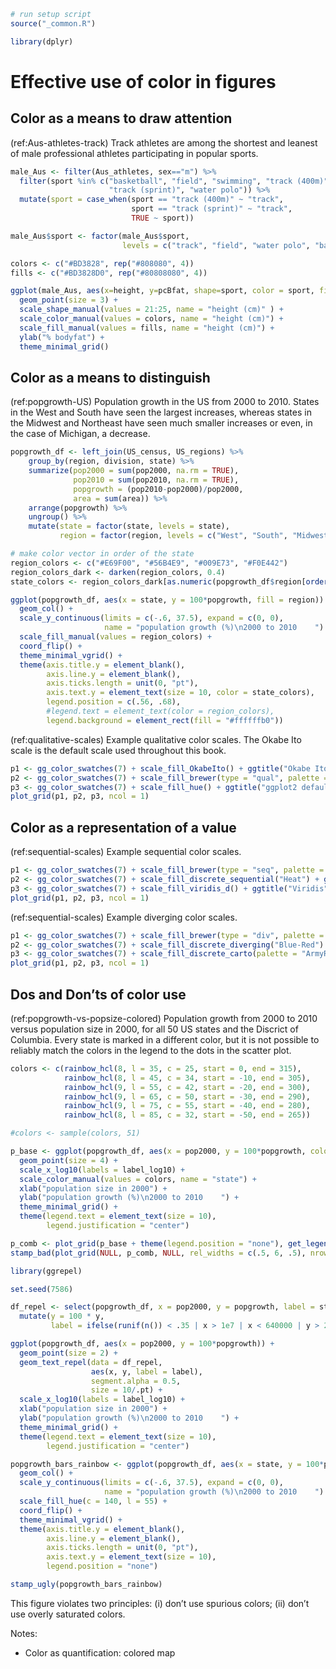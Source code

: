 ```r
# run setup script
source("_common.R")

library(dplyr)
```

# Effective use of color in figures


## Color as a means to draw attention

(ref:Aus-athletes-track) Track athletes are among the shortest and leanest of male professional athletes participating in popular sports.

```r
male_Aus <- filter(Aus_athletes, sex=="m") %>%
  filter(sport %in% c("basketball", "field", "swimming", "track (400m)",
                      "track (sprint)", "water polo")) %>%
  mutate(sport = case_when(sport == "track (400m)" ~ "track",
                           sport == "track (sprint)" ~ "track",
                           TRUE ~ sport))

male_Aus$sport <- factor(male_Aus$sport,
                         levels = c("track", "field", "water polo", "basketball", "swimming"))

colors <- c("#BD3828", rep("#808080", 4))
fills <- c("#BD3828D0", rep("#80808080", 4))

ggplot(male_Aus, aes(x=height, y=pcBfat, shape=sport, color = sport, fill = sport)) +
  geom_point(size = 3) +
  scale_shape_manual(values = 21:25, name = "height (cm)" ) +
  scale_color_manual(values = colors, name = "height (cm)") +
  scale_fill_manual(values = fills, name = "height (cm)") +
  ylab("% bodyfat") +
  theme_minimal_grid()
```

## Color as a means to distinguish

(ref:popgrowth-US) Population growth in the US from 2000 to 2010. States in the West and South have seen the largest increases, whereas states in the Midwest and Northeast have seen much smaller increases or even, in the case of Michigan, a decrease.

```r
popgrowth_df <- left_join(US_census, US_regions) %>%
    group_by(region, division, state) %>%
    summarize(pop2000 = sum(pop2000, na.rm = TRUE),
              pop2010 = sum(pop2010, na.rm = TRUE),
              popgrowth = (pop2010-pop2000)/pop2000,
              area = sum(area)) %>%
    arrange(popgrowth) %>%
    ungroup() %>%
    mutate(state = factor(state, levels = state),
           region = factor(region, levels = c("West", "South", "Midwest", "Northeast")))

# make color vector in order of the state
region_colors <- c("#E69F00", "#56B4E9", "#009E73", "#F0E442")
region_colors_dark <- darken(region_colors, 0.4)
state_colors <- region_colors_dark[as.numeric(popgrowth_df$region[order(popgrowth_df$state)])]

ggplot(popgrowth_df, aes(x = state, y = 100*popgrowth, fill = region)) + 
  geom_col() + 
  scale_y_continuous(limits = c(-.6, 37.5), expand = c(0, 0),
                     name = "population growth (%)\n2000 to 2010    ") +
  scale_fill_manual(values = region_colors) +
  coord_flip() + 
  theme_minimal_vgrid() +
  theme(axis.title.y = element_blank(),
        axis.line.y = element_blank(),
        axis.ticks.length = unit(0, "pt"),
        axis.text.y = element_text(size = 10, color = state_colors),
        legend.position = c(.56, .68),
        #legend.text = element_text(color = region_colors),
        legend.background = element_rect(fill = "#ffffffb0"))
```


(ref:qualitative-scales) Example qualitative color scales. The Okabe Ito scale is the default scale used throughout this book.

```r
p1 <- gg_color_swatches(7) + scale_fill_OkabeIto() + ggtitle("Okabe Ito")
p2 <- gg_color_swatches(7) + scale_fill_brewer(type = "qual", palette = "Dark2") + ggtitle("Colorbrewer Dark2")
p3 <- gg_color_swatches(7) + scale_fill_hue() + ggtitle("ggplot2 default")
plot_grid(p1, p2, p3, ncol = 1)
```


## Color as a representation of a value

(ref:sequential-scales) Example sequential color scales.

```r
p1 <- gg_color_swatches(7) + scale_fill_brewer(type = "seq", palette = "Blues", direction = -1) + ggtitle("Colorbrewer Blues")
p2 <- gg_color_swatches(7) + scale_fill_discrete_sequential("Heat") + ggtitle("Heat")
p3 <- gg_color_swatches(7) + scale_fill_viridis_d() + ggtitle("Viridis")
plot_grid(p1, p2, p3, ncol = 1)
```

(ref:sequential-scales) Example diverging color scales.

```r
p1 <- gg_color_swatches(7) + scale_fill_brewer(type = "div", palette = "BrBG") + ggtitle("Colorbrewer BrBG")
p2 <- gg_color_swatches(7) + scale_fill_discrete_diverging("Blue-Red") + ggtitle("Blue-Red")
p3 <- gg_color_swatches(7) + scale_fill_discrete_carto(palette = "ArmyRose") + ggtitle("Carto ArmyRose")
plot_grid(p1, p2, p3, ncol = 1)
```

## Dos and Don'ts of color use 


(ref:popgrowth-vs-popsize-colored) Population growth from 2000 to 2010 versus population size in 2000, for all 50 US states and the Discrict of Columbia. Every state is marked in a different color, but it is not possible to reliably match the colors in the legend to the dots in the scatter plot.

```r
colors <- c(rainbow_hcl(8, l = 35, c = 25, start = 0, end = 315),
            rainbow_hcl(8, l = 45, c = 34, start = -10, end = 305),
            rainbow_hcl(9, l = 55, c = 42, start = -20, end = 300),
            rainbow_hcl(9, l = 65, c = 50, start = -30, end = 290),
            rainbow_hcl(9, l = 75, c = 55, start = -40, end = 280),
            rainbow_hcl(8, l = 85, c = 32, start = -50, end = 265))

#colors <- sample(colors, 51)

p_base <- ggplot(popgrowth_df, aes(x = pop2000, y = 100*popgrowth, color = as.character(state))) +
  geom_point(size = 4) +
  scale_x_log10(labels = label_log10) +
  scale_color_manual(values = colors, name = "state") +
  xlab("population size in 2000") +
  ylab("population growth (%)\n2000 to 2010    ") +
  theme_minimal_grid() +
  theme(legend.text = element_text(size = 10),
        legend.justification = "center")

p_comb <- plot_grid(p_base + theme(legend.position = "none"), get_legend(p_base), ncol = 1)
stamp_bad(plot_grid(NULL, p_comb, NULL, rel_widths = c(.5, 6, .5), nrow = 1))
```

```r
library(ggrepel)

set.seed(7586)

df_repel <- select(popgrowth_df, x = pop2000, y = popgrowth, label = state) %>%
  mutate(y = 100 * y,
         label = ifelse(runif(n()) < .35 | x > 1e7 | x < 640000 | y > 20, as.character(label), ""))

ggplot(popgrowth_df, aes(x = pop2000, y = 100*popgrowth)) +
  geom_point(size = 2) +
  geom_text_repel(data = df_repel,
                  aes(x, y, label = label),
                  segment.alpha = 0.5,
                  size = 10/.pt) +
  scale_x_log10(labels = label_log10) +
  xlab("population size in 2000") +
  ylab("population growth (%)\n2000 to 2010    ") +
  theme_minimal_grid() +
  theme(legend.text = element_text(size = 10),
        legend.justification = "center")
```

```r
popgrowth_bars_rainbow <- ggplot(popgrowth_df, aes(x = state, y = 100*popgrowth, fill = state)) + 
  geom_col() + 
  scale_y_continuous(limits = c(-.6, 37.5), expand = c(0, 0),
                     name = "population growth (%)\n2000 to 2010    ") +
  scale_fill_hue(c = 140, l = 55) +
  coord_flip() + 
  theme_minimal_vgrid() +
  theme(axis.title.y = element_blank(),
        axis.line.y = element_blank(),
        axis.ticks.length = unit(0, "pt"),
        axis.text.y = element_text(size = 10),
        legend.position = "none")

stamp_ugly(popgrowth_bars_rainbow)
```
This figure violates two principles: (i) don't use spurious colors; (ii) don't use overly saturated colors.


Notes:

- Color as quantification: colored map
